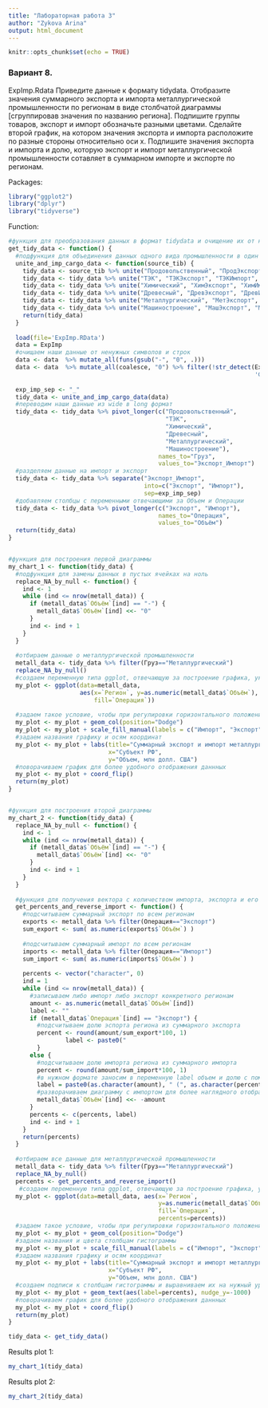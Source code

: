 ---
title: "Лабораторная работа 3"
author: "Zykova Arina"
output: html_document
---

```{r setup, include=FALSE}
knitr::opts_chunk$set(echo = TRUE)
```


### Вариант 8.
ExpImp.Rdata Приведите данные к формату tidydata. Отобразите значения суммарного экспорта и импорта металлургической промышленности по регионам в виде столбчатой диаграммы [сгруппировав значения по названию региона]. Подпишите группы товаров, экспорт и импорт обозначьте разными цветами. Сделайте второй график, на котором значения экспорта и импорта расположите по разные стороны относительно оси x. Подпишите значения экспорта и импорта и долю, которую экспорт и импорт металлургической промышленности сотавляет в суммарном импорте и экспорте по регионам.

Packages: 
```{r echo=TRUE, error=FALSE, message=FALSE, warning=FALSE, include=TRUE}
library("ggplot2")
library("dplyr")
library("tidyverse")
```

Function: 
```{r echo=TRUE, error=FALSE, message=FALSE, warning=FALSE, include=TRUE}
#функция для преобразования данных в формат tidydata и очищение их от ненужных символов и приведение в более удобный формат
get_tidy_data <- function() {
  #подфункция для объединения данных одного вида промышленности в один столбец через разделитель "_"
  unite_and_imp_cargo_data <- function(source_tib) {
    tidy_data <- source_tib %>% unite("Продовольственный", "ПродЭкспорт", "ПродИмпорт", sep=exp_imp_sep)
    tidy_data <- tidy_data %>% unite("ТЭК", "ТЭКЭкспорт", "ТЭКИмпорт", sep=exp_imp_sep)
    tidy_data <- tidy_data %>% unite("Химический", "ХимЭкспорт", "ХимИмпорт", sep=exp_imp_sep)
    tidy_data <- tidy_data %>% unite("Древесный", "ДревЭкспорт", "ДревИмпорт", sep=exp_imp_sep)
    tidy_data <- tidy_data %>% unite("Металлургический", "МетЭкспорт", "МетИмпорт", sep=exp_imp_sep)
    tidy_data <- tidy_data %>% unite("Машиностроение", "МашЭкспорт", "МашИмпорт", sep=exp_imp_sep)
    return(tidy_data)
  }
  
  load(file='ExpImp.RData')
  data = ExpImp
  #очищаем наши данные от ненужных символов и строк
  data <- data  %>% mutate_all(funs(gsub("-", "0", .)))
  data <- data  %>% mutate_all(coalesce, "0") %>% filter(!str_detect(ExpImp$Регион, 
                                                                     'Федерация|федеральный округ|в том числе'))
  
  exp_imp_sep <- "_"
  tidy_data <- unite_and_imp_cargo_data(data)
  #переводим наши данные из wide в long формат
  tidy_data <- tidy_data %>% pivot_longer(c("Продовольственный",
                                            "ТЭК",
                                            "Химический",
                                            "Древесный",
                                            "Металлургический",
                                            "Машиностроение"),
                                          names_to="Груз",
                                          values_to="Экспорт_Импорт")
  #разделяем данные на импорт и экспорт
  tidy_data <- tidy_data %>% separate("Экспорт_Импорт",
                                      into=c("Экспорт", "Импорт"),
                                      sep=exp_imp_sep)
  #добавляем столбцы с переменными отвечающими за Объем и Операции
  tidy_data <- tidy_data %>% pivot_longer(c("Экспорт", "Импорт"),
                                          names_to="Операция",
                                          values_to="Объём")
  return(tidy_data)
}


#функция для построения первой диаграммы
my_chart_1 <- function(tidy_data) {
  #подфункция для замены данных в пустых ячейках на ноль  
  replace_NA_by_null <- function() {
    ind <- 1
    while (ind <= nrow(metall_data)) {
      if (metall_data$`Объём`[ind] == "-") {
        metall_data$`Объём`[ind] <<- "0"
      }
      ind <- ind + 1
    }
  }
  
  #отбираем данные о металлургической промышленности
  metall_data <- tidy_data %>% filter(Груз=="Металлургический")
  replace_NA_by_null()
  #создаем переменную типа ggplot, отвечающую за построение графика, указываем что будем использовать за данные в графике, и какие столбцы будут изображены на осях
  my_plot <- ggplot(data=metall_data,
                    aes(x=`Регион`, y=as.numeric(metall_data$`Объём`), 
                        fill=`Операция`))
  
  #задаем такое условие, чтобы при регулировки горизонтального положения графика у нас сохранялось вертикальное
  my_plot <- my_plot + geom_col(position="Dodge")
  my_plot <- my_plot + scale_fill_manual(labels = c("Импорт", "Экспорт"), values = c("blue", "orange"))
  #задаем названия графику и осям координат 
  my_plot <- my_plot + labs(title="Суммарный экспорт и импорт металлургической продукции в субъектах РФ",
                            x="Субъект РФ",
                            y="Объем, млн долл. США")
  #поворачиваем график для более удобного отображения даннных
  my_plot <- my_plot + coord_flip()
  return(my_plot)
}


#функция для построения второй диаграммы
my_chart_2 <- function(tidy_data) {
  replace_NA_by_null <- function() {
    ind <- 1
    while (ind <= nrow(metall_data)) {
      if (metall_data$`Объём`[ind] == "-") {
        metall_data$`Объём`[ind] <<- "0"
      }
      ind <- ind + 1
    }
  }
  
  #функция для получения вектора с количеством импорта, экспорта и его доли для определенного региона
  get_percents_and_reverse_import <- function() {
    #подсчитываем суммарный экспорт по всем регионам 
    exports <- metall_data %>% filter(Операция=="Экспорт")
    sum_export <- sum( as.numeric(exports$`Объём`) )
    
    #подсчитываем суммарный импорт по всем регионам
    imports <- metall_data %>% filter(Операция=="Импорт")
    sum_import <- sum( as.numeric(imports$`Объём`) )
    
    percents <- vector("character", 0)
    ind = 1
    while (ind <= nrow(metall_data)) {
      #записываем либо импорт либо экспорт конкретного регионам
      amount <- as.numeric(metall_data$`Объём`[ind])
      label <- ""
      if (metall_data$`Операция`[ind] == "Экспорт") {
        #подсчитываем долю эспорта региона из суммарного экспорта
        percent <- round(amount/sum_export*100, 1)
                label <- paste0("                                                                       ", as.character(amount), " (", as.character(percent), " %)")
        }
      else {
        #подсчитываем долю импорта региона из суммарного импорта
        percent <- round(amount/sum_import*100, 1)
        #в нужном формате заносим в переменную label объем и долю с помощью paste0 
        label = paste0(as.character(amount), " (", as.character(percent), " %)")
        #разворачиваем диаграмму с импортом для более наглядного отображения
        metall_data$`Объём`[ind] <<- -amount
      }
      percents <- c(percents, label)
      ind <- ind + 1
    }
    return(percents)
  }
  
  #отбираем все данные для металлургической промышленности
  metall_data <- tidy_data %>% filter(Груз=="Металлургический")
  replace_NA_by_null()
  percents <- get_percents_and_reverse_import()
   #создаем переменную типа ggplot, отвечающую за построение графика, указываем что будем использовать за данные в графике, и какие столбцы будут изображены на осях
  my_plot <- ggplot(data=metall_data, aes(x=`Регион`,
                                          y=as.numeric(metall_data$`Объём`),
                                          fill=`Операция`,
                                          percents=percents))
  #задаем такое условие, чтобы при регулировки горизонтального положения графика у нас сохранялось вертикальное
  my_plot <- my_plot + geom_col(position="Dodge")
  #задаем названия и цвета столбцам гистограммы
  my_plot <- my_plot + scale_fill_manual(labels = c("Импорт", "Экспорт"), values = c("blue", "orange"))
  #задаем названия графику и осям координат 
  my_plot <- my_plot + labs(title="Суммарный экспорт и импорт металлургической продукции в субъектах РФ",
                            x="Субъект РФ",
                            y="Объем, млн долл. США")
  #создаем подписи к столбцам гистограммы и выравниваем их на нужный уровень
  my_plot <- my_plot + geom_text(aes(label=percents), nudge_y=-1000)
  #поворачиваем график для более удобного отображения даннных
  my_plot <- my_plot + coord_flip()
  return(my_plot)
}

tidy_data <- get_tidy_data()
```


Results plot 1:
```{r, error=FALSE, message=FALSE, warning=FALSE, fig.width=12, fig.height=25}
my_chart_1(tidy_data)
```
Results plot 2:
```{r, error=FALSE, message=FALSE, warning=FALSE, fig.width=19, fig.height=28}
my_chart_2(tidy_data)
```

